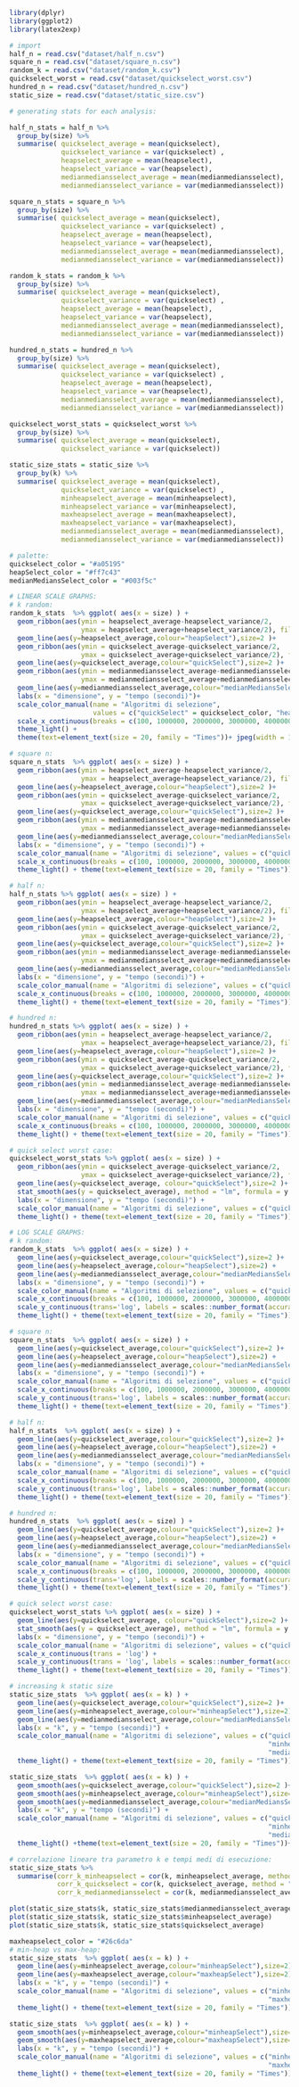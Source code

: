 ```r
library(dplyr)
library(ggplot2)
library(latex2exp)

```

```r
# import
half_n = read.csv("dataset/half_n.csv")
square_n = read.csv("dataset/square_n.csv")
random_k = read.csv("dataset/random_k.csv")
quickselect_worst = read.csv("dataset/quickselect_worst.csv")
hundred_n = read.csv("dataset/hundred_n.csv")
static_size = read.csv("dataset/static_size.csv")

```

```r
# generating stats for each analysis:

half_n_stats = half_n %>%
  group_by(size) %>%
  summarise( quickselect_average = mean(quickselect), 
             quickselect_variance = var(quickselect) ,
             heapselect_average = mean(heapselect), 
             heapselect_variance = var(heapselect),
             medianmediansselect_average = mean(medianmediansselect), 
             medianmediansselect_variance = var(medianmediansselect))

square_n_stats = square_n %>%
  group_by(size) %>%
  summarise( quickselect_average = mean(quickselect), 
             quickselect_variance = var(quickselect) ,
             heapselect_average = mean(heapselect), 
             heapselect_variance = var(heapselect),
             medianmediansselect_average = mean(medianmediansselect), 
             medianmediansselect_variance = var(medianmediansselect))

random_k_stats = random_k %>%
  group_by(size) %>%
  summarise( quickselect_average = mean(quickselect), 
             quickselect_variance = var(quickselect) ,
             heapselect_average = mean(heapselect), 
             heapselect_variance = var(heapselect),
             medianmediansselect_average = mean(medianmediansselect), 
             medianmediansselect_variance = var(medianmediansselect))

hundred_n_stats = hundred_n %>%
  group_by(size) %>%
  summarise( quickselect_average = mean(quickselect), 
             quickselect_variance = var(quickselect) ,
             heapselect_average = mean(heapselect), 
             heapselect_variance = var(heapselect),
             medianmediansselect_average = mean(medianmediansselect), 
             medianmediansselect_variance = var(medianmediansselect))

quickselect_worst_stats = quickselect_worst %>%
  group_by(size) %>%
  summarise( quickselect_average = mean(quickselect), 
             quickselect_variance = var(quickselect))

static_size_stats = static_size %>%
  group_by(k) %>%
  summarise( quickselect_average = mean(quickselect), 
             quickselect_variance = var(quickselect) ,
             minheapselect_average = mean(minheapselect), 
             minheapselect_variance = var(minheapselect),
             maxheapselect_average = mean(maxheapselect), 
             maxheapselect_variance = var(maxheapselect),
             medianmediansselect_average = mean(medianmediansselect), 
             medianmediansselect_variance = var(medianmediansselect))
```

```r
# palette:
quickselect_color = "#a05195"
heapSelect_color = "#ff7c43"
medianMediansSelect_color = "#003f5c"

```

```r
# LINEAR SCALE GRAPHS:
# k random:
random_k_stats  %>% ggplot( aes(x = size) ) + 
  geom_ribbon(aes(ymin = heapselect_average-heapselect_variance/2, 
                  ymax = heapselect_average+heapselect_variance/2), fill = "grey70") +
  geom_line(aes(y=heapselect_average,colour="heapSelect"),size=2 )+
  geom_ribbon(aes(ymin = quickselect_average-quickselect_variance/2, 
                  ymax = quickselect_average+quickselect_variance/2), fill = "grey70") +
  geom_line(aes(y=quickselect_average,colour="quickSelect"),size=2 )+
  geom_ribbon(aes(ymin = medianmediansselect_average-medianmediansselect_variance/2, 
                  ymax = medianmediansselect_average+medianmediansselect_variance/2), fill = "grey70") +
  geom_line(aes(y=medianmediansselect_average,colour="medianMediansSelect"),size=2 )+
  labs(x = "dimensione", y = "tempo (secondi)")+
  scale_color_manual(name = "Algoritmi di selezione", 
                     values = c("quickSelect" = quickselect_color, "heapSelect" = heapSelect_color, "medianMediansSelect" = medianMediansSelect_color))+
  scale_x_continuous(breaks = c(100, 1000000, 2000000, 3000000, 4000000, 5000000), labels = c("100", "1M", "2M", "3M", "4M", "5M")) +
  theme_light() + 
  theme(text=element_text(size = 20, family = "Times"))+ jpeg(width = 1000, height = 563, filename="graphs/random_k_linear.png", quality = 100)

# square n:
square_n_stats  %>% ggplot( aes(x = size) ) + 
  geom_ribbon(aes(ymin = heapselect_average-heapselect_variance/2, 
                  ymax = heapselect_average+heapselect_variance/2), fill = "grey70") +
  geom_line(aes(y=heapselect_average,colour="heapSelect"),size=2 )+
  geom_ribbon(aes(ymin = quickselect_average-quickselect_variance/2, 
                  ymax = quickselect_average+quickselect_variance/2), fill = "grey70") +
  geom_line(aes(y=quickselect_average,colour="quickSelect"),size=2 )+
  geom_ribbon(aes(ymin = medianmediansselect_average-medianmediansselect_variance/2, 
                  ymax = medianmediansselect_average+medianmediansselect_variance/2), fill = "grey70") +
  geom_line(aes(y=medianmediansselect_average,colour="medianMediansSelect"),size=2 )+
  labs(x = "dimensione", y = "tempo (secondi)") +
  scale_color_manual(name = "Algoritmi di selezione", values = c("quickSelect" = quickselect_color, "heapSelect" = heapSelect_color, "medianMediansSelect" = medianMediansSelect_color))+
  scale_x_continuous(breaks = c(100, 1000000, 2000000, 3000000, 4000000, 5000000), labels = c("100", "1M", "2M", "3M", "4M", "5M")) +
  theme_light() + theme(text=element_text(size = 20, family = "Times"))+ jpeg(width = 1000, height = 563, filename="graphs/square_n_linear.png", quality = 100)

# half n:
half_n_stats %>% ggplot( aes(x = size) ) + 
  geom_ribbon(aes(ymin = heapselect_average-heapselect_variance/2, 
                  ymax = heapselect_average+heapselect_variance/2), fill = "grey70") +
  geom_line(aes(y=heapselect_average,colour="heapSelect"),size=2 )+
  geom_ribbon(aes(ymin = quickselect_average-quickselect_variance/2, 
                  ymax = quickselect_average+quickselect_variance/2), fill = "grey70") +
  geom_line(aes(y=quickselect_average,colour="quickSelect"),size=2 )+
  geom_ribbon(aes(ymin = medianmediansselect_average-medianmediansselect_variance/2, 
                  ymax = medianmediansselect_average+medianmediansselect_variance/2), fill = "grey70") +
  geom_line(aes(y=medianmediansselect_average,colour="medianMediansSelect"),size=2 )+
  labs(x = "dimensione", y = "tempo (secondi)") +
  scale_color_manual(name = "Algoritmi di selezione", values = c("quickSelect" = quickselect_color, "heapSelect" = heapSelect_color, "medianMediansSelect" = medianMediansSelect_color))+
  scale_x_continuous(breaks = c(100, 1000000, 2000000, 3000000, 4000000, 5000000), labels = c("100", "1M", "2M", "3M", "4M", "5M")) +
  theme_light() + theme(text=element_text(size = 20, family = "Times"))+ jpeg(width = 1000, height = 563, filename="graphs/half_n_linear.png", quality = 100)

# hundred n:
hundred_n_stats %>% ggplot( aes(x = size) ) + 
  geom_ribbon(aes(ymin = heapselect_average-heapselect_variance/2, 
                  ymax = heapselect_average+heapselect_variance/2), fill = "grey70") +
  geom_line(aes(y=heapselect_average,colour="heapSelect"),size=2 )+
  geom_ribbon(aes(ymin = quickselect_average-quickselect_variance/2, 
                  ymax = quickselect_average+quickselect_variance/2), fill = "grey70") +
  geom_line(aes(y=quickselect_average,colour="quickSelect"),size=2 )+
  geom_ribbon(aes(ymin = medianmediansselect_average-medianmediansselect_variance/2, 
                  ymax = medianmediansselect_average+medianmediansselect_variance/2), fill = "grey70") +
  geom_line(aes(y=medianmediansselect_average,colour="medianMediansSelect"),size=2 )+
  labs(x = "dimensione", y = "tempo (secondi)") +
  scale_color_manual(name = "Algoritmi di selezione", values = c("quickSelect" = quickselect_color, "heapSelect" = heapSelect_color, "medianMediansSelect" = medianMediansSelect_color))+
  scale_x_continuous(breaks = c(100, 1000000, 2000000, 3000000, 4000000, 5000000), labels = c("100", "1M", "2M", "3M", "4M", "5M")) +
  theme_light() + theme(text=element_text(size = 20, family = "Times"))+ jpeg(width = 1000, height = 563, filename="graphs/hundred_n_linear.png", quality = 100)

# quick select worst case:
quickselect_worst_stats %>% ggplot( aes(x = size) ) + 
  geom_ribbon(aes(ymin = quickselect_average-quickselect_variance/2, 
                  ymax = quickselect_average+quickselect_variance/2), fill = "grey70") +
  geom_line(aes(y=quickselect_average, colour="quickSelect"),size=2 )+
  stat_smooth(aes(y = quickselect_average), method = "lm", formula = y ~ x + I(x^2), size = 2, se=F, color="black", linetype="dotted") +
  labs(x = "dimensione", y = "tempo (secondi)") +
  scale_color_manual(name = "Algoritmi di selezione", values = c("quickSelect" = quickselect_color)) +
  theme_light() + theme(text=element_text(size = 20, family = "Times"))+ jpeg(width = 1000, height = 563, filename="graphs/quickselect_worst_linear.png", quality = 100)

```

```r
# LOG SCALE GRAPHS:
# k random:
random_k_stats  %>% ggplot( aes(x = size) ) + 
  geom_line(aes(y=quickselect_average,colour="quickSelect"),size=2 )+
  geom_line(aes(y=heapselect_average,colour="heapSelect"),size=2) +
  geom_line(aes(y=medianmediansselect_average,colour="medianMediansSelect"),size=2) +
  labs(x = "dimensione", y = "tempo (secondi)") +
  scale_color_manual(name = "Algoritmi di selezione", values = c("quickSelect" = quickselect_color, "heapSelect" = heapSelect_color, "medianMediansSelect" = medianMediansSelect_color)) +
  scale_x_continuous(breaks = c(100, 1000000, 2000000, 3000000, 4000000, 5000000), labels = c("100", "1M", "2M", "\n3M", "\n\n4M", "\n\n\n5M"), trans = 'log') +
  scale_y_continuous(trans='log', labels = scales::number_format(accuracy = 0.00001)) +
  theme_light() + theme(text=element_text(size = 20, family = "Times"))+ jpeg(width = 1000, height = 563, filename="graphs/random_k_log.png", quality = 100)

# square n:
square_n_stats  %>% ggplot( aes(x = size) ) + 
  geom_line(aes(y=quickselect_average,colour="quickSelect"),size=2 )+
  geom_line(aes(y=heapselect_average,colour="heapSelect"),size=2) +
  geom_line(aes(y=medianmediansselect_average,colour="medianMediansSelect"),size=2) +
  labs(x = "dimensione", y = "tempo (secondi)") +
  scale_color_manual(name = "Algoritmi di selezione", values = c("quickSelect" = quickselect_color, "heapSelect" = heapSelect_color, "medianMediansSelect" = medianMediansSelect_color)) +
  scale_x_continuous(breaks = c(100, 1000000, 2000000, 3000000, 4000000, 5000000), labels = c("100", "1M", "2M", "\n3M", "\n\n4M", "\n\n\n5M"), trans = 'log') +
  scale_y_continuous(trans='log', labels = scales::number_format(accuracy = 0.00001)) +
  theme_light() + theme(text=element_text(size = 20, family = "Times"))+ jpeg(width = 1000, height = 563, filename="graphs/square_n_log.png", quality = 100)

# half n:
half_n_stats  %>% ggplot( aes(x = size) ) + 
  geom_line(aes(y=quickselect_average,colour="quickSelect"),size=2 )+
  geom_line(aes(y=heapselect_average,colour="heapSelect"),size=2) +
  geom_line(aes(y=medianmediansselect_average,colour="medianMediansSelect"),size=2) +
  labs(x = "dimensione", y = "tempo (secondi)") +
  scale_color_manual(name = "Algoritmi di selezione", values = c("quickSelect" = quickselect_color, "heapSelect" = heapSelect_color, "medianMediansSelect" = medianMediansSelect_color)) +
  scale_x_continuous(breaks = c(100, 1000000, 2000000, 3000000, 4000000, 5000000), labels = c("100", "1M", "2M", "\n3M", "\n\n4M", "\n\n\n5M"), trans = 'log') +
  scale_y_continuous(trans='log', labels = scales::number_format(accuracy = 0.00001)) +
  theme_light() + theme(text=element_text(size = 20, family = "Times"))+ jpeg(width = 1000, height = 563, filename="graphs/half_n_log.png", quality = 100)

# hundred n:
hundred_n_stats  %>% ggplot( aes(x = size) ) + 
  geom_line(aes(y=quickselect_average,colour="quickSelect"),size=2 )+
  geom_line(aes(y=heapselect_average,colour="heapSelect"),size=2) +
  geom_line(aes(y=medianmediansselect_average,colour="medianMediansSelect"),size=2) +
  labs(x = "dimensione", y = "tempo (secondi)") +
  scale_color_manual(name = "Algoritmi di selezione", values = c("quickSelect" = quickselect_color, "heapSelect" = heapSelect_color, "medianMediansSelect" = medianMediansSelect_color)) +
  scale_x_continuous(breaks = c(100, 1000000, 2000000, 3000000, 4000000, 5000000), labels = c("100", "1M", "2M", "\n3M", "\n\n4M", "\n\n\n5M"), trans = 'log') +
  scale_y_continuous(trans='log', labels = scales::number_format(accuracy = 0.00001)) +
  theme_light() + theme(text=element_text(size = 20, family = "Times"))+ jpeg(width = 1000, height = 563, filename="graphs/hundred_n_log.png", quality = 100)

# quick select worst case:
quickselect_worst_stats %>% ggplot( aes(x = size) ) + 
  geom_line(aes(y=quickselect_average, colour="quickSelect"),size=2 )+
  stat_smooth(aes(y = quickselect_average), method = "lm", formula = y ~ x + I(x^2), size = 2, se=F, color="black", linetype="dotted") +
  labs(x = "dimensione", y = "tempo (secondi)") +
  scale_color_manual(name = "Algoritmi di selezione", values = c("quickSelect" = quickselect_color)) +
  scale_x_continuous(trans = 'log') +
  scale_y_continuous(trans = 'log', labels = scales::number_format(accuracy = 0.0001)) +
  theme_light() + theme(text=element_text(size = 20, family = "Times"))+ jpeg(width = 1000, height = 563, filename="graphs/quickselect_worst_log.png", quality = 100)
```

```r
# increasing k static size
static_size_stats  %>% ggplot( aes(x = k) ) + 
  geom_line(aes(y=quickselect_average,colour="quickSelect"),size=2 )+
  geom_line(aes(y=minheapselect_average,colour="minheapSelect"),size=2) +
  geom_line(aes(y=medianmediansselect_average,colour="medianMediansSelect"),size=2) +
  labs(x = "k", y = "tempo (secondi)") +
  scale_color_manual(name = "Algoritmi di selezione", values = c("quickSelect" = quickselect_color, 
                                                                 "minheapSelect" = heapSelect_color,
                                                                 "medianMediansSelect" = medianMediansSelect_color)) + 
  theme_light() + theme(text=element_text(size = 20, family = "Times"))+ jpeg(width = 1000, height = 563, filename="graphs/fixed_size_with_minheap.png", quality = 100)

static_size_stats  %>% ggplot( aes(x = k) ) + 
  geom_smooth(aes(y=quickselect_average,colour="quickSelect"),size=2 )+
  geom_smooth(aes(y=minheapselect_average,colour="minheapSelect"),size=2) +
  geom_smooth(aes(y=medianmediansselect_average,colour="medianMediansSelect"),size=2) +
  labs(x = "k", y = "tempo (secondi)") +
  scale_color_manual(name = "Algoritmi di selezione", values = c("quickSelect" = quickselect_color, 
                                                                 "minheapSelect" = heapSelect_color,
                                                                 "medianMediansSelect" = medianMediansSelect_color)) +
  theme_light() +theme(text=element_text(size = 20, family = "Times"))+ jpeg(width = 1000, height = 563, filename="graphs/fixed_size_with_minheap_smooth.png", quality = 100)
```

```r
# correlazione lineare tra parametro k e tempi medi di esecuzione:
static_size_stats %>%
  summarise(corr_k_minheapselect = cor(k, minheapselect_average, method = "pearson"),
            corr_k_quickselect = cor(k, quickselect_average, method = "pearson"),
            corr_k_medianmediansselect = cor(k, medianmediansselect_average, method = "pearson"))

plot(static_size_stats$k, static_size_stats$medianmediansselect_average)
plot(static_size_stats$k, static_size_stats$minheapselect_average)
plot(static_size_stats$k, static_size_stats$quickselect_average)
```

```r
maxheapselect_color = "#26c6da"
# min-heap vs max-heap:
static_size_stats  %>% ggplot( aes(x = k) ) + 
  geom_line(aes(y=minheapselect_average,colour="minheapSelect"),size=2) +
  geom_line(aes(y=maxheapselect_average,colour="maxheapSelect"),size=2) +
  labs(x = "k", y = "tempo (secondi)") +
  scale_color_manual(name = "Algoritmi di selezione", values = c("minheapSelect" = heapSelect_color, 
                                                                 "maxheapSelect" = maxheapselect_color)) +
  theme_light() + theme(text=element_text(size = 20, family = "Times"))+ jpeg(width = 1000, height = 563, filename="graphs/fixed_size_with_maxheap.png", quality = 100)

static_size_stats  %>% ggplot( aes(x = k) ) + 
  geom_smooth(aes(y=minheapselect_average,colour="minheapSelect"),size=2) +
  geom_smooth(aes(y=maxheapselect_average,colour="maxheapSelect"),size=2) +
  labs(x = "k", y = "tempo (secondi)") +
  scale_color_manual(name = "Algoritmi di selezione", values = c("minheapSelect" = heapSelect_color, 
                                                                 "maxheapSelect" = maxheapselect_color)) +
  theme_light() + theme(text=element_text(size = 20, family = "Times"))+ jpeg(width = 1000, height = 563, filename="graphs/fixed_size_with_maxheap_smooth.png", quality = 100)
```


